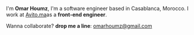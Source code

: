 I'm **Omar Houmz**, I'm a software engineer based in Casablanca, Morocco. I work at [Avito.ma](https://www.linkedin.com/company/avitomaroc/)as a **front-end engineer**.

Wanna collaborate? **drop me a line**: [omarhoumz@gmail.com](mailto:omarhoumz@gmail.com)
